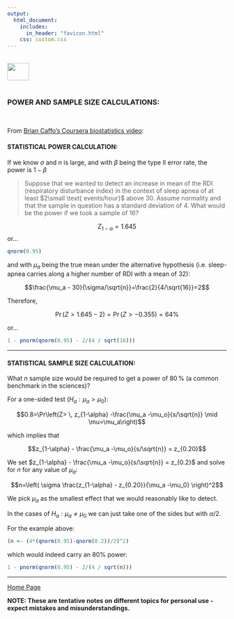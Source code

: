 ```yaml
---
output: 
  html_document:
    includes:
      in_header: "favicon.html" 
    css: custom.css
---
```


<br>
<a href="http://rinterested.github.io/statistics/index.html">
<img HEIGHT="40" WIDTH="50" src="https://cloud.githubusercontent.com/assets/9312897/10556783/a27a26fa-745c-11e5-9b1a-2d5bd737387a.PNG"></a>
<br><br>

### POWER AND SAMPLE SIZE CALCULATIONS:
<br>

From [Brian Caffo's Coursera biostatistics video](https://www.coursera.org/learn/biostatistics-2/lecture/JLyrB/calculating-power):

#### STATISTICAL POWER CALCULATION:


If we know $\sigma$ and $n$ is large, and with $\beta$ being the type II error rate, the power is $1-\beta$

\begin{align}
1-\beta &= \Pr\left(\frac{\bar X -\mu_0}{\sigma/\sqrt{n}}   > z_{1-\alpha} \mid \mu = \mu_a \right)\\[3ex]
&= \Pr\left(\frac{\bar X-\mu_a +\mu_a -\mu_0}{\sigma/\sqrt{n}}   > z_{1-\alpha} \mid \mu = \mu_a \right)\\[3ex]
&=\Pr\left(\frac{\bar X -\mu_a}{\sigma/\sqrt{n}}   > z_{1-\alpha} - \frac{\mu_a-\mu_0}{\sigma/\sqrt{n}} \mid \mu = \mu_a \right)\\[3ex]
&= \Pr\left(Z   > z_{1-\alpha} - \frac{\mu_a-\mu_0}{\sigma/\sqrt{n}} \mid \mu = \mu_a \right)
\end{align}


>Suppose that we wanted to detect an increase in mean of the RDI (respiratory disturbance index) in the context of sleep apnea of at least $2\small \text{ events/hour}$ above $30$. Assume normality and that the sample in question has a standard deviation of $4$. What would be the power if we took a sample of $16?$

$$Z_{1-\alpha}=1.645$$
or...

```r
qnorm(0.95)
```


and with $\mu_a$ being the true mean under the alternative hypothesis (i.e. sleep-apnea carries along a higher number of RDI with a mean of 32):

$$\frac{\mu_a - 30}{\sigma/\sqrt{n}}=\frac{2}{4/\sqrt{16}}=2$$

Therefore, 

$$\Pr(Z>1.645-2)=\Pr(Z>-0.355)=64\%$$

or...

```r
1 - pnorm(qnorm(0.95) - 2/(4 / sqrt(16)))
```

---

#### STATISTICAL SAMPLE SIZE CALCULATION:

What $n$ sample size would be required to get a power of $80\,\%$ (a common benchmark in the sciences)?

For a one-sided test ($H_a: \mu_a > \mu_0$):


$$0.8=\Pr\left(Z> \, z_{1-\alpha} -\frac{\mu_a -\mu_o}{s/\sqrt{n}} \mid \mu=\mu_a\right)$$

which implies that 

$$z_{1-\alpha} - \frac{\mu_a -\mu_o}{s/\sqrt{n}} = z_{0.20}$$

We set $z_{1-\alpha} - \frac{\mu_a -\mu_o}{s/\sqrt{n}} = z_{0.2}$ and solve for $n$ for any value of $\mu_a$:

$$n=\left( \sigma \frac{z_{1-\alpha} - z_{0.20}}{\mu_a -\mu_0} \right)^2$$

We pick $\mu_a$ as the smallest effect that we would reasonably like to detect.


In the cases of $H_a:\mu_a \neq \mu_0$ we can just take one of the sides but with $\alpha/2$.

For the example above:

```r
(n <- (4*(qnorm(0.95)-qnorm(0.2))/2)^2)
```

which would indeed carry an $80\%$ power:

```r
1 - pnorm(qnorm(0.95) - 2/(4 / sqrt(n)))
```

---
<a href="http://rinterested.github.io/statistics/index.html">Home Page</a>

**NOTE: These are tentative notes on different topics for personal use - expect mistakes and misunderstandings.**

